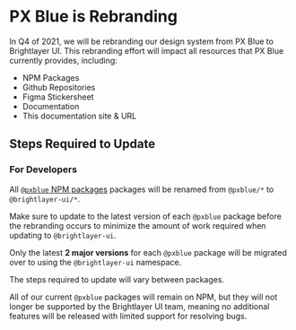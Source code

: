 
<!-- KEYWORDS: faq question answers -->

# PX Blue is Rebranding

In Q4 of 2021, we will be rebranding our design system from PX Blue to Brightlayer UI. This rebranding effort will impact all resources that PX Blue currently provides, including:

-   NPM Packages
-   Github Repositories
-   Figma Stickersheet
-   Documentation
-   This documentation site & URL

## Steps Required to Update

### For Developers

All [`@pxblue` NPM packages](https://www.npmjs.com/~px-blue) packages will be renamed from `@pxblue/*` to `@brightlayer-ui/*`.

Make sure to update to the latest version of each `@pxblue` package before the rebranding occurs to minimize the amount of work required when updating to `@brightlayer-ui`.

Only the latest **2 major versions** for each `@pxblue` package will be migrated over to using the `@brightlayer-ui` namespace.

The steps required to update will vary between packages.

All of our current `@pxblue` packages will remain on NPM, but they will not longer be supported by the Brightlayer UI team, meaning no additional features will be released with limited support for resolving bugs.
